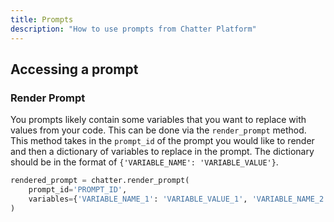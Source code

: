 ```yaml
---
title: Prompts
description: "How to use prompts from Chatter Platform"
---
```


## Accessing a prompt

### Render Prompt

You prompts likely contain some variables that you want to replace with values from your code. This can be
done via the `render_prompt` method. This method takes in the `prompt_id` of the prompt you would like to render
and then a dictionary of variables to replace in the prompt. The dictionary should be in the format of
`{'VARIABLE_NAME': 'VARIABLE_VALUE'}`.

```python
rendered_prompt = chatter.render_prompt(
    prompt_id='PROMPT_ID',
    variables={'VARIABLE_NAME_1': 'VARIABLE_VALUE_1', 'VARIABLE_NAME_2': 'VARIABLE_VALUE_2'}
)
```
